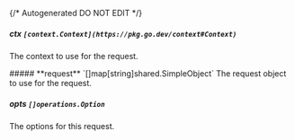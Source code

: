 {/* Autogenerated DO NOT EDIT  */}

##### **ctx** `[context.Context](https://pkg.go.dev/context#Context)`
The context to use for the request.

<Collapsible>
    ##### **request** `[]map[string]shared.SimpleObject`
    The request object to use for the request.
    <Collapsible.Break/>
    <SimpleObject/>
</Collapsible>

##### **opts** `[]operations.Option`
The options for this request.

